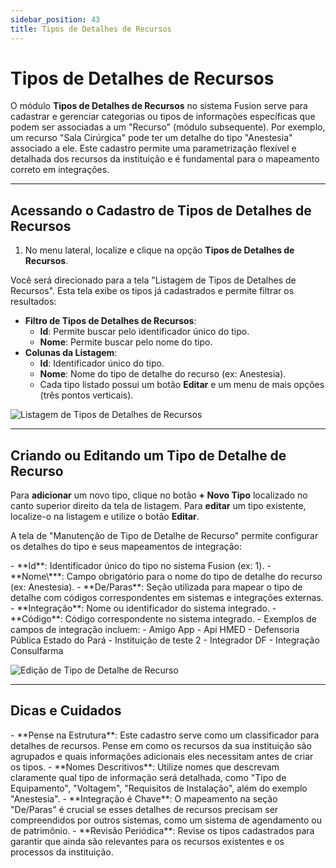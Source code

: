```yaml
---
sidebar_position: 43
title: Tipos de Detalhes de Recursos
---
```



# Tipos de Detalhes de Recursos

O módulo **Tipos de Detalhes de Recursos** no sistema Fusion serve para cadastrar e gerenciar categorias ou tipos de informações específicas que podem ser associadas a um "Recurso" (módulo subsequente). Por exemplo, um recurso "Sala Cirúrgica" pode ter um detalhe do tipo "Anestesia" associado a ele. Este cadastro permite uma parametrização flexível e detalhada dos recursos da instituição e é fundamental para o mapeamento correto em integrações.

---

## Acessando o Cadastro de Tipos de Detalhes de Recursos

1.  No menu lateral, localize e clique na opção **Tipos de Detalhes de Recursos**.

Você será direcionado para a tela "Listagem de Tipos de Detalhes de Recursos". Esta tela exibe os tipos já cadastrados e permite filtrar os resultados:

-   **Filtro de Tipos de Detalhes de Recursos**:
    -   **Id**: Permite buscar pelo identificador único do tipo.
    -   **Nome**: Permite buscar pelo nome do tipo.
-   **Colunas da Listagem**:
    -   **Id**: Identificador único do tipo.
    -   **Nome**: Nome do tipo de detalhe do recurso (ex: Anestesia).
    -   Cada tipo listado possui um botão **Editar** e um menu de mais opções (três pontos verticais).

![Listagem de Tipos de Detalhes de Recursos](/img/lista_det_rec.png)

---

## Criando ou Editando um Tipo de Detalhe de Recurso

Para **adicionar** um novo tipo, clique no botão **+ Novo Tipo** localizado no canto superior direito da tela de listagem.
Para **editar** um tipo existente, localize-o na listagem e utilize o botão **Editar**.

A tela de "Manutenção de Tipo de Detalhe de Recurso" permite configurar os detalhes do tipo e seus mapeamentos de integração:

<Admonition type="info" title="Campos de Cadastro do Tipo de Detalhe de Recurso">
-   **Id**: Identificador único do tipo no sistema Fusion (ex: 1).
-   **Nome\***: Campo obrigatório para o nome do tipo de detalhe do recurso (ex: Anestesia).
-   **De/Paras**: Seção utilizada para mapear o tipo de detalhe com códigos correspondentes em sistemas e integrações externas.
    -   **Integração**: Nome ou identificador do sistema integrado.
    -   **Código**: Código correspondente no sistema integrado.
    -   Exemplos de campos de integração incluem:
        -   Amigo App
        -   Api HMED
        -   Defensoria Pública Estado do Pará
        -   Instituição de teste 2
        -   Integrador DF
        -   Integração Consulfarma
</Admonition>

![Edição de Tipo de Detalhe de Recurso](/img/edit_det_rec.png)

---

## Dicas e Cuidados

<Admonition type="tip" title="Boas Práticas no Cadastro de Tipos de Detalhes de Recursos">
-   **Pense na Estrutura**: Este cadastro serve como um classificador para detalhes de recursos. Pense em como os recursos da sua instituição são agrupados e quais informações adicionais eles necessitam antes de criar os tipos.
-   **Nomes Descritivos**: Utilize nomes que descrevam claramente qual tipo de informação será detalhada, como "Tipo de Equipamento", "Voltagem", "Requisitos de Instalação", além do exemplo "Anestesia".
-   **Integração é Chave**: O mapeamento na seção "De/Paras" é crucial se esses detalhes de recursos precisam ser compreendidos por outros sistemas, como um sistema de agendamento ou de patrimônio.
-   **Revisão Periódica**: Revise os tipos cadastrados para garantir que ainda são relevantes para os recursos existentes e os processos da instituição.
</Admonition>
